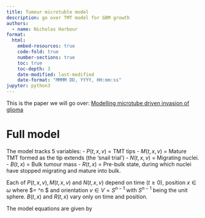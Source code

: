 ```yaml
---
title: Tumour microtuble model
description: go over TMT model for GBM growth
authors:
  - name: Nicholas Harbour
format: 
  html:
    embed-resources: true
    code-fold: true
    number-sections: true
    toc: true
    toc-depth: 3
    date-modified: last-modified
    date-format: "MMMM DD, YYYY, HH:mm:ss"
jupyter: python3
---
```




This is the paper we will go over: [Modelling microtube driven invasion of glioma](https://doi.org/10.1007/s00285-023-02025-0)

# Full model
The model tracks 5 variables:
- $P(t,x,v)$ = TMT tips
- $M(t,x,v)$ = Mature TMT formed as the tip extends (the 'snail trial')
- $N(t,x,v)$ = Migrating nuclei.
- $B(t,x)$ = Bulk tumour mass
- $R(t,x)$ = Pre-bulk state, during which nuclei have stopped migrating and mature into bulk.

Each of $P(t,x,v), M(t,x,v)$ and $N(t,x,v)$ depend on time ($t\geq0$), position $x \in \omega$ where $\omega = \Re^n $ and orientation $v \in V = S^{n-1}$ with $S^{n-1}$ being the unit sphere. $B(t,x)$ and $R(t,x)$ vary only on time and position. 

The model equations are given by